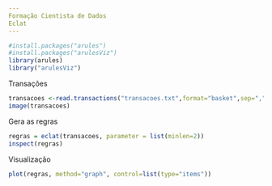 ```yaml
---
Formação Cientista de Dados
Eclat
---
```


```r
#install.packages("arules")
#install.packages("arulesViz")
library(arules)
library("arulesViz")
```
Transações
```r
transacoes <-read.transactions("transacoes.txt",format="basket",sep=",")
image(transacoes)
```
Gera as regras
```r
regras = eclat(transacoes, parameter = list(minlen=2))
inspect(regras)
```
Visualização
```r
plot(regras, method="graph", control=list(type="items"))
```

